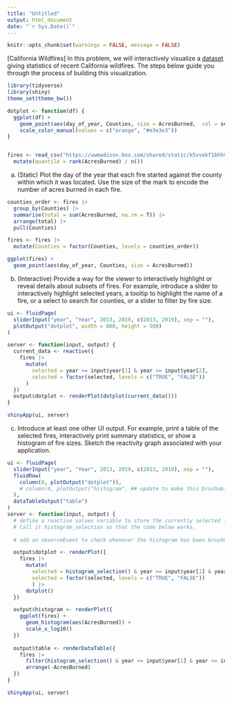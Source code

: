 ```yaml
---
title: "Untitled"
output: html_document
date: "`r Sys.Date()`"
---
```


```r
knitr::opts_chunk$set(warnings = FALSE, message = FALSE)
```

[California Wildfires] In this problem, we will interactively visualize a
[dataset](https://uwmadison.box.com/shared/static/k5vvekf1bhh9e16qb9s66owygc70t7dm.csv)
giving statistics of recent California wildfires. The steps below guide you
through the process of building this visualization.

```r
library(tidyverse)
library(shiny)
theme_set(theme_bw())

dotplot <- function(df) {
  ggplot(df) +
    geom_point(aes(day_of_year, Counties, size = AcresBurned,  col = selected)) +
    scale_color_manual(values = c("orange", "#e3e3e3"))
}


fires <- read_csv("https://uwmadison.box.com/shared/static/k5vvekf1bhh9e16qb9s66owygc70t7dm.csv") |>
  mutate(quantile = rank(AcresBurned) / n())
```
    
a. (Static) Plot the day of the year that each fire started against the
county within which it was located. Use the size of the mark to encode the
number of acres burned in each fire.

```r
counties_order <- fires |>
  group_by(Counties) |>
  summarise(total = sum(AcresBurned, na.rm = T)) |>
  arrange(total) |>
  pull(Counties)

fires <- fires |>
  mutate(Counties = factor(Counties, levels = counties_order))

ggplot(fires) +
  geom_point(aes(day_of_year, Counties, size = AcresBurned))
```

b. (Interactive) Provide a way for the viewer to interactively highlight or
reveal details about subsets of fires. For example, introduce a slider to
interactively highlight selected years, a tooltip to highlight the name of a
fire, or a select to search for counties, or a slider to filter by fire
size.

```r
ui <- fluidPage(
  sliderInput("year", "Year", 2013, 2019, c(2013, 2019), sep = ""),
  plotOutput("dotplot", width = 800, height = 500)
)

server <- function(input, output) {
  current_data <- reactive({
    fires |>
      mutate(
        selected = year >= input$year[1] & year <= input$year[2],
        selected = factor(selected, levels = c("TRUE", "FALSE"))
      )
  })
  output$dotplot <- renderPlot(dotplot(current_data()))
}

shinyApp(ui, server)
```

c. Introduce at least one other UI output. For example, print a table of the
selected fires, interactively print summary statistics, or show a histogram
of fire sizes. Sketch the reactivity graph associated with your application.

```r
ui <- fluidPage(
  sliderInput("year", "Year", 2013, 2019, c(2013, 2019), sep = ""),
  fluidRow(
    column(8, plotOutput("dotplot")),
    # column(4, plotOutput("histogram", ## update to make this brushable.
  ),
  dataTableOutput("table")
)
server <- function(input, output) {
  # define a reactive values variable to store the currently selected fires.
  # Call it histogram_selection so that the code below works.
  
  # add an observeEvent to check whenever the histogram has been brushed

  output$dotplot <- renderPlot({
    fires |>
      mutate(
        selected = histogram_selection() & year >= input$year[1] & year <= input$year[2],
        selected = factor(selected, levels = c("TRUE", "FALSE"))
        ) |>
      dotplot()
  })

  output$histogram <- renderPlot({
    ggplot(fires) +
      geom_histogram(aes(AcresBurned)) +
      scale_x_log10()
  })
  
  output$table <- renderDataTable({
    fires |>
      filter(histogram_selection() & year >= input$year[1] & year <= input$year[2]) |>
      arrange(-AcresBurned)
  })
}

shinyApp(ui, server)
```
